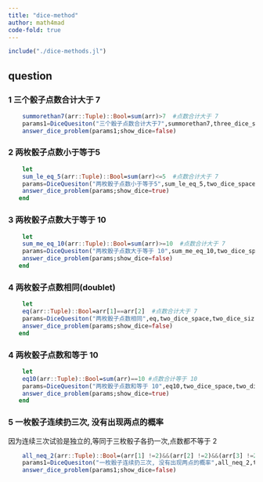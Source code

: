 ```yaml
---
title: "dice-method"
author: math4mad
code-fold: true
---
```


```julia
include("./dice-methods.jl")
```

## question
### 1 三个骰子点数合计大于 7
```julia
    
    summorethan7(arr::Tuple)::Bool=sum(arr)>7  #点数合计大于 7
    params1=DiceQuesiton("三个骰子点数合计大于7",summorethan7,three_dice_space,three_dice_size)
    answer_dice_problem(params1;show_dice=false)

```

###  2 两枚骰子点数小于等于5
```julia
    let 
    sum_le_eq_5(arr::Tuple)::Bool=sum(arr)<=5  #点数合计大于 7
    params=DiceQuesiton("两枚骰子点数小于等于5",sum_le_eq_5,two_dice_space,two_dice_size)
    answer_dice_problem(params;show_dice=true)
   end

```
###  3 两枚骰子点数大于等于 10
```julia
    let 
    sum_me_eq_10(arr::Tuple)::Bool=sum(arr)>=10  #点数合计大于 7
    params=DiceQuesiton("两枚骰子点数大于等于 10",sum_me_eq_10,two_dice_space,two_dice_size)
    answer_dice_problem(params;show_dice=false)
   end

```

###  4 两枚骰子点数相同(doublet)
```julia
    let 
    eq(arr::Tuple)::Bool=arr[1]==arr[2]  #点数合计大于 7
    params=DiceQuesiton("两枚骰子点数相同",eq,two_dice_space,two_dice_size)
    answer_dice_problem(params;show_dice=false)
   end

```

###  4 两枚骰子点数和等于 10
```julia
    let 
    eq10(arr::Tuple)::Bool=sum(arr)==10 #点数合计等于 10
    params=DiceQuesiton("两枚骰子点数和等于 10",eq10,two_dice_space,two_dice_size)
    answer_dice_problem(params;show_dice=true)
   end

```




### 5 一枚骰子连续扔三次, 没有出现两点的概率
因为连续三次试验是独立的,等同于三枚骰子各扔一次,点数都不等于 2
```julia
    
    all_neq_2(arr::Tuple)::Bool=(arr[1] !=2)&&(arr[2] !=2)&&(arr[3] !=2) #点数合计大于 7
    params1=DiceQuesiton("一枚骰子连续扔三次, 没有出现两点的概率",all_neq_2,three_dice_space,three_dice_size)
    answer_dice_problem(params1;show_dice=false)

```





